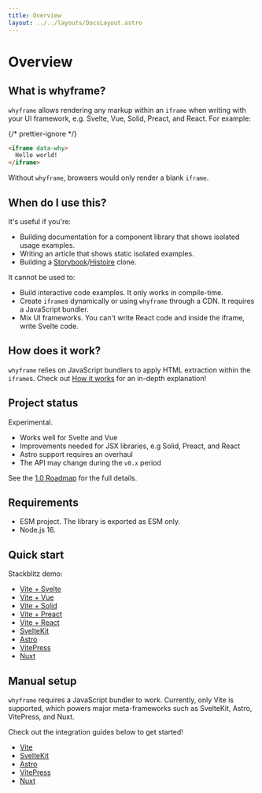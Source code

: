 ```yaml
---
title: Overview
layout: ../../layouts/DocsLayout.astro
---
```



# Overview

## What is whyframe?

`whyframe` allows rendering any markup within an `iframe` when writing with your UI framework, e.g. Svelte, Vue, Solid, Preact, and React. For example:

{/* prettier-ignore */}
```html
<iframe data-why>
  Hello world!
</iframe>
```

<HelloWorldDemo />

Without `whyframe`, browsers would only render a blank `iframe`.

## When do I use this?

It's useful if you're:

- Building documentation for a component library that shows isolated usage examples.
- Writing an article that shows static isolated examples.
- Building a [Storybook](https://storybook.js.org)/[Histoire](https://histoire.dev) clone.

It cannot be used to:

- Build interactive code examples. It only works in compile-time.
- Create `iframe`s dynamically or using `whyframe` through a CDN. It requires a JavaScript bundler.
- Mix UI frameworks. You can't write React code and inside the iframe, write Svelte code.

## How does it work?

`whyframe` relies on JavaScript bundlers to apply HTML extraction within the `iframe`s. Check out [How it works](/docs/how-it-works) for an in-depth explanation!

## Project status

Experimental.

- Works well for Svelte and Vue
- Improvements needed for JSX libraries, e.g Solid, Preact, and React
- Astro support requires an overhaul
- The API may change during the `v0.x` period

See the [1.0 Roadmap](https://github.com/bluwy/whyframe/discussions/1) for the full details.

## Requirements

- ESM project. The library is exported as ESM only.
- Node.js 16.

## Quick start

Stackblitz demo:

- [Vite + Svelte](https://stackblitz.com/fork/github/bluwy/whyframe/tree/master/playground/vite-svelte)
- [Vite + Vue](https://stackblitz.com/fork/github/bluwy/whyframe/tree/master/playground/vite-svelte)
- [Vite + Solid](https://stackblitz.com/fork/github/bluwy/whyframe/tree/master/playground/vite-solid)
- [Vite + Preact](https://stackblitz.com/fork/github/bluwy/whyframe/tree/master/playground/vite-preact)
- [Vite + React](https://stackblitz.com/fork/github/bluwy/whyframe/tree/master/playground/vite-react)
- [SvelteKit](https://stackblitz.com/fork/github/bluwy/whyframe/tree/master/playground/sveltekit)
- [Astro](https://stackblitz.com/fork/github/bluwy/whyframe/tree/master/playground/astro)
- [VitePress](https://stackblitz.com/fork/github/bluwy/whyframe/tree/master/playground/vitepress)
- [Nuxt](https://stackblitz.com/fork/github/bluwy/whyframe/tree/master/playground/nuxt)

## Manual setup

`whyframe` requires a JavaScript bundler to work. Currently, only Vite is supported, which powers major meta-frameworks such as SvelteKit, Astro, VitePress, and Nuxt.

Check out the integration guides below to get started!

- [Vite](/docs/integrations/vite)
- [SvelteKit](/docs/integrations/sveltekit)
- [Astro](/docs/integrations/astro)
- [VitePress](/docs/integrations/vitepress)
- [Nuxt](/docs/integrations/nuxt)
